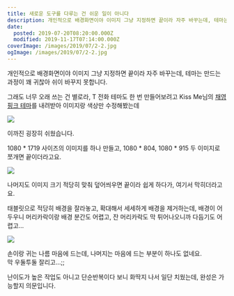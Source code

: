 ```yaml
---
title: 새로운 도구를 다루는 건 쉬운 일이 아니다
description: 개인적으로 배경화면이야 이미지 그냥 지정하면 끝이라 자주 바꾸는데, 테마는 만드는 과정이 꽤 귀찮아 쉬이 바꾸지 못합니다. 그래도 너무 오래 쓰는 건 별로라, T 전화 테마도 한 번 만들어보려고 Kiss Me님의 채영 핑크 테마를 내려받아 이미지랑 색상만 수정해봤는데 이까진 굉장히 쉬웠습니다. 1080 * 1719 사이즈의 이미지를 하나 만들고, 1080 * 804, 1080 * 915 두 이미지로
date:
  posted: 2019-07-20T08:20:00.000Z
  modified: 2019-11-17T07:14:00.000Z
coverImage: /images/2019/07/2-2.jpg
ogImage: /images/2019/07/2-2.jpg
---
```


개인적으로 배경화면이야 이미지 그냥 지정하면 끝이라 자주 바꾸는데, 테마는 만드는 과정이 꽤 귀찮아 쉬이 바꾸지 못합니다.

그래도 너무 오래 쓰는 건 별로라, T 전화 테마도 한 번 만들어보려고 Kiss Me님의 [채영 핑크 테마](https://kissme2145.tistory.com/1541)를 내려받아 이미지랑 색상만 수정해봤는데

![](/images/2019/07/1-2.jpg)

이까진 굉장히 쉬웠습니다.

1080 \* 1719 사이즈의 이미지를 하나 만들고, 1080 \* 804, 1080 \* 915 두 이미지로 쪼개면 끝이더라고요.

![](/images/2019/07/2-2.jpg)

나머지도 이미지 크기 적당히 맞춰 덮어씌우면 끝이라 쉽게 하다가, 여기서 막히더라고요.

태블릿으로 적당히 배경을 잘라놓고, 확대해서 세세하게 배경을 제거하는데, 배경이 어두우니 머리카락이랑 배경 분간도 어렵고, 잔 머리카락도 막 튀어나오니까 다듬기도 어렵고…

![](/images/2019/07/3-2.jpg)

손이랑 귀는 나름 마음에 드는데, 나머지는 마음에 드는 부분이 하나도 없네요.  
 막 우둘투둘 잘리고…;;

난이도가 높은 작업도 아니고 단순반복이다 보니 화딱지 나서 일단 치웠는데, 완성은 가능할지 의문입니다.